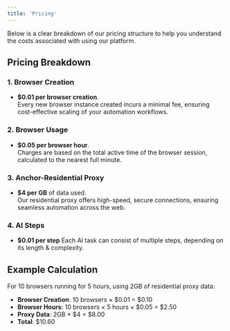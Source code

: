 ```yaml
---
title: 'Pricing'
---
```



Below is a clear breakdown of our pricing structure to help you understand the costs associated with using our platform.

## Pricing Breakdown

### 1. **Browser Creation**
- **$0.01 per browser creation**.  
  Every new browser instance created incurs a minimal fee, ensuring cost-effective scaling of your automation workflows.

### 2. **Browser Usage**
- **$0.05 per browser hour**.  
  Charges are based on the total active time of the browser session, calculated to the nearest full minute.

### 3. **Anchor-Residential Proxy**
- **$4 per GB** of data used.  
  Our residential proxy offers high-speed, secure connections, ensuring seamless automation across the web.

### 4. **AI Steps**
- **$0.01 per step**
  Each AI task can consist of multiple steps, depending on its length & complexity.


## Example Calculation
For 10 browsers running for 5 hours, using 2GB of residential proxy data:
- **Browser Creation**: 10 browsers × $0.01 = $0.10
- **Browser Hours**: 10 browsers × 5 hours × $0.05 = $2.50
- **Proxy Data**: 2GB × $4 = $8.00
- **Total**: $10.60
